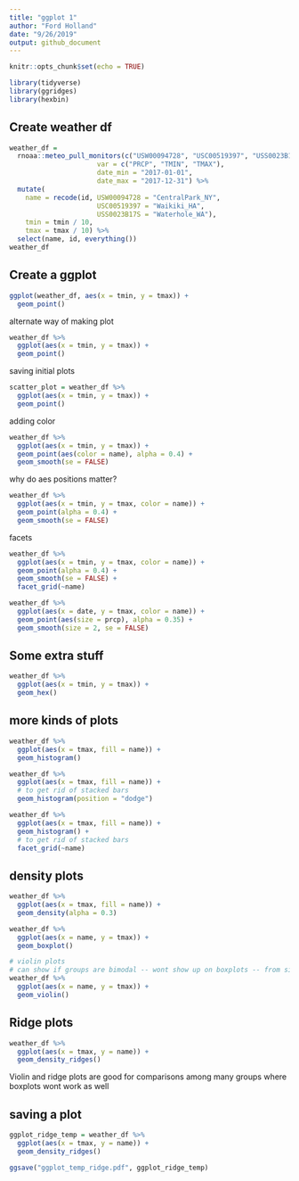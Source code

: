 ```yaml
---
title: "ggplot 1"
author: "Ford Holland"
date: "9/26/2019"
output: github_document
---
```


```r
knitr::opts_chunk$set(echo = TRUE)

library(tidyverse)
library(ggridges)
library(hexbin)
```

## Create weather df

```r

weather_df = 
  rnoaa::meteo_pull_monitors(c("USW00094728", "USC00519397", "USS0023B17S"),
                      var = c("PRCP", "TMIN", "TMAX"), 
                      date_min = "2017-01-01",
                      date_max = "2017-12-31") %>%
  mutate(
    name = recode(id, USW00094728 = "CentralPark_NY", 
                      USC00519397 = "Waikiki_HA",
                      USS0023B17S = "Waterhole_WA"),
    tmin = tmin / 10,
    tmax = tmax / 10) %>%
  select(name, id, everything())
weather_df

```

## Create a ggplot

```r

ggplot(weather_df, aes(x = tmin, y = tmax)) +
  geom_point()

```

alternate way of making plot

```r

weather_df %>% 
  ggplot(aes(x = tmin, y = tmax)) + 
  geom_point()

```

saving initial plots

```r

scatter_plot = weather_df %>% 
  ggplot(aes(x = tmin, y = tmax)) + 
  geom_point()

```

adding color

```r

weather_df %>% 
  ggplot(aes(x = tmin, y = tmax)) + 
  geom_point(aes(color = name), alpha = 0.4) +
  geom_smooth(se = FALSE)

```


why do aes positions matter?

```r

weather_df %>% 
  ggplot(aes(x = tmin, y = tmax, color = name)) + 
  geom_point(alpha = 0.4) +
  geom_smooth(se = FALSE) 

```


facets

```r

weather_df %>% 
  ggplot(aes(x = tmin, y = tmax, color = name)) + 
  geom_point(alpha = 0.4) +
  geom_smooth(se = FALSE) +
  facet_grid(~name)

```



```r

weather_df %>% 
  ggplot(aes(x = date, y = tmax, color = name)) +
  geom_point(aes(size = prcp), alpha = 0.35) +
  geom_smooth(size = 2, se = FALSE)

```


## Some extra stuff

```r

weather_df %>% 
  ggplot(aes(x = tmin, y = tmax)) +
  geom_hex()

```


## more kinds of plots

```r

weather_df %>% 
  ggplot(aes(x = tmax, fill = name)) +
  geom_histogram()

weather_df %>% 
  ggplot(aes(x = tmax, fill = name)) +
  # to get rid of stacked bars
  geom_histogram(position = "dodge")

weather_df %>% 
  ggplot(aes(x = tmax, fill = name)) +
  geom_histogram() +
  # to get rid of stacked bars
  facet_grid(~name)

```

## density plots

```r

weather_df %>% 
  ggplot(aes(x = tmax, fill = name)) +
  geom_density(alpha = 0.3)

```


```r

weather_df %>% 
  ggplot(aes(x = name, y = tmax)) +
  geom_boxplot()

# violin plots
# can show if groups are bimodal -- wont show up on boxplots -- from simply stats!
weather_df %>% 
  ggplot(aes(x = name, y = tmax)) +
  geom_violin()

```


## Ridge plots

```r

weather_df %>% 
  ggplot(aes(x = tmax, y = name)) +
  geom_density_ridges()

```


Violin and ridge plots are good for comparisons among many groups where boxplots wont work as well



## saving a plot

```r

ggplot_ridge_temp = weather_df %>% 
  ggplot(aes(x = tmax, y = name)) +
  geom_density_ridges()

ggsave("ggplot_temp_ridge.pdf", ggplot_ridge_temp)

```























